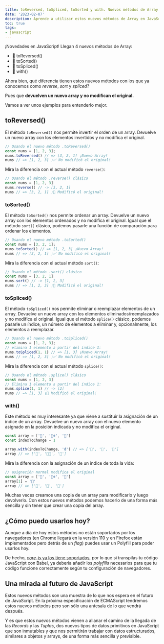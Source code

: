 ```yaml
---
title: toReversed, toSpliced, toSorted y with. Nuevos métodos de Array en JavaScript explicados.
date: '2023-02-07'
description: Aprende a utilizar estos nuevos métodos de Array en JavaScript que te permiten obtener un nuevo array sin modificar el original.
toc: true
tags:
- javascript
---
```


¡Novedades en JavaScript! Llegan 4 nuevos métodos de Array:

- 🔹 toReversed()
- 🔹 toSorted()
- 🔹 toSpliced()
- 🔹 with()

Ahora bien, qué diferencia tienen estos nuevos métodos con los que ya conocemos como *reverse*, *sort* y *spliced*?

Pues que **devuelven un nuevo array y no modifican el original.**

Vamos a ver unos ejemplos para entenderlo mejor.

## toReversed()

El método `toReversed()` nos permite invertir el orden de un array. Devuelve un nuevo array con los elementos invertidos y no modifica el original.

```js
// Usando el nuevo método .toReversed()
const nums = [1, 2, 3];
nums.toReversed() // => [3, 2, 1] ¡Nuevo Array!
nums // => [1, 2, 3] ¡✅ No modificó el original!
```

Mira la diferencia con el actual método `reverse()`:

```js
// Usando el método .reverse() clásico
const nums = [1, 2, 3]
nums.reverse() // -> [3, 2, 1]
nums // => [3, 2, 1] ¡🛑 Modificó el original!
```

### toSorted()

El método `toSorted()` nos permite ordenar un array. Devuelve un nuevo array con los elementos ordenados y no modifica el original. Igual que el método `sort()` clásico, podemos pasarle una función de comparación para ordenar los elementos.

```js
// Usando el nuevo método .toSorted()
const nums = [3, 2, 1];
nums.toSorted() // => [1, 2, 3] ¡Nuevo Array!
nums // => [3, 2, 1] ¡✅ No modificó el original!
```

Mira la diferencia con el actual método `sort()`:

```js
// Usando el método .sort() clásico
const nums = [3, 2, 1]
nums.sort() // -> [1, 2, 3]
nums // => [1, 2, 3] ¡🛑 Modificó el original!
```

### toSpliced()

El método `toSpliced()` nos permite eliminar o reemplazar elementos de un array. Devuelve un nuevo array con los elementos eliminados/reemplazados y no modifica el original. Igual que el método `splice()` clásico, podemos pasarle un índice, un número de elementos a eliminar y, opcionalmente, los elementos a reemplazar.

```js
// Usando el nuevo método .toSpliced()
const nums = [1, 2, 3];
// elimina 1 elemento a partir del índice 1:
nums.toSpliced(1, 1) // => [1, 3] ¡Nuevo Array!
nums // => [1, 2, 3] ¡✅ No modificó el original!
```

Mira la diferencia con el actual método `splice()`:

```js
// Usando el método .splice() clásico
const nums = [1, 2, 3]
// Elimina 1 elemento a partir del índice 1:
nums.splice(1, 1) // -> [2]
nums // => [1, 3] ¡🛑 Modificó el original!
```

### with()

Este método es muy interesante ya que viene a sustituir la asignación de un índice de un array. Devuelve un nuevo array con el nuevo elemento asignado en la posición indicada y no modifica el original.

```js
const array = ['🐼', '🐻‍❄️', '🐻']
const indexToChange = 1

array.with(indexToChange, 'd') // => ['🐼', '🐶', '🐻']
array // => ['🐼', '🐻‍❄️', '🐻']
```

Mira la diferencia con la asignación de un índice de toda la vida:

```js
// asignación normal modifica el original
const array = ['🐼', '🐻‍❄️', '🐻']
array[1] = '🐶'
array // => ['🐼', '🐶', '🐻']
```

Muchas veces creamos una copia de un array para modificarlo y luego devolverlo. Con estos nuevos métodos podemos hacerlo de una forma más sencilla y sin tener que crear una copia del array.

## ¿Cómo puedo usarlos hoy?

Aunque a día de hoy estos métodos no están soportados por los navegadores (en Chrome llegará en la versión 110 y en Firefox están implementados pero detrás de un *flag*) puedes usar un Polyfill para poder usarlos hoy.

De hecho, [*core-js* ya los tiene soportados](https://github.com/zloirock/core-js#change-array-by-copy), por lo que si transpilas tu código JavaScript con Babel, ya debería añadir los *polyfills* necesarios para que tu código funcione correctamente según tu configuración de navegadores.

## Una mirada al futuro de JavaScript

Estos nuevos métodos son una muestra de lo que nos espera en el futuro de JavaScript. En la próxima especificación de ECMAScript tendremos estos nuevos métodos pero son sólo una antesala de lo que vendrá después.

Y es que estos nuevos métodos vienen a allanar el camino de la llegada de las *Records* y las *Tuplas*, dos nuevos tipos de datos primitivos en JavaScript que son inmutables y que nos permitirán trabajar con datos estructurados, similares a objetos y arrays, de una forma más sencilla y previsible.